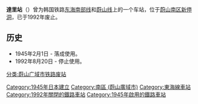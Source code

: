 {{unreferenced|time=2014-08-06T19:08:57+00:00}}
{{朝鮮半島車站資訊
|公司色 = black
|文字色 = 
|站名 = 達里站
|圖片 = 
|pxl = 
|圖片說明 =
|前一站1 = [[德下站|德下]]
|前一站距離1 = 5.7
|後一站距離1 = 
|後一站1 = [[南蔚山站|南蔚山]]
|所屬路線1 = [[东海南部线|东海南部线]]
|距離1 = 71.1
|起點站1 = [[釜山镇站_(韩国铁道公社)|釜山镇]]
|前一站2 = 
|前一站距離2 = 
|後一站距離2 = 
|後一站2 = [[也音站|也音]]
|所屬路線2 = [[蔚山线|蔚山线]]
|距離2 = 0.0
|起點站2 = 达里
|諺文 = 달리역
|朝鮮漢字 = 達里驛
|文觀部式 = Dal-ri-yeok
|馬-賴式 = 
|副站名 = 
|車站編號 = 
|停站路線數 = 2
|所屬公司 = [[大韩民国铁道厅|大韩民国铁道厅]]
|所在地 =[[蔚山|蔚山]][[南区_(蔚山)|南区]][[新停洞|新停洞]]
|車站構造 = 地面车站
|月台配置 = 
|啟用年月日 = 1945年2月1日
|廢站年月日 = 1992年8月20日
|上下車人次 = 
|統計年度 = 
|轉車 = 
|備註 = 
|全寬備註 = 
}}

'''達里站'''（{{kor|諺=달리역|漢=達里驛|羅=Dal-ri yeok|f=y}}）曾为韩国铁路[[东海南部线|东海南部线]]和[[蔚山线|蔚山线]]上的一个车站，位于[[蔚山|蔚山]][[南区_(蔚山)|南区]][[新停洞|新停洞]]，已于1992年废止。

== 历史 ==
*1945年2月1日 - 落成使用。
*1992年8月20日 - 停止使用。

{{东海线}}
{{蔚山线}}

[[分类:蔚山广域市铁路废站|分类:蔚山广域市铁路废站]]
[[Category:1945年日本建立|Category:1945年日本建立]]
[[Category:南區_(蔚山廣域市)|Category:南區 (蔚山廣域市)]]
[[Category:東海線車站|Category:東海線車站]]
[[Category:1992年關閉的鐵路車站|Category:1992年關閉的鐵路車站]]
[[Category:1945年啟用的鐵路車站|Category:1945年啟用的鐵路車站]]